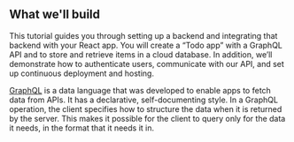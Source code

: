 ## What we'll build

This tutorial guides you through setting up a backend and integrating that backend with your React app. You will create a “Todo app” with a GraphQL API and to store and retrieve items in a cloud database. In addition, we’ll demonstrate how to authenticate users, communicate with our API, and set up continuous deployment and hosting.

[GraphQL](http://graphql.org) is a data language that was developed to enable apps to fetch data from APIs. It has a declarative, self-documenting style. In a GraphQL operation, the client specifies how to structure the data when it is returned by the server. This makes it possible for the client to query only for the data it needs, in the format that it needs it in.
